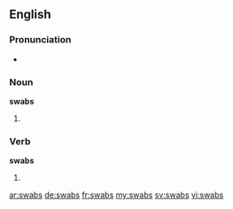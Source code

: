 ==English==

===Pronunciation===
* {{rhymes|ɒbz}}

===Noun===
'''swabs'''

# {{plural of|swab}}

===Verb===
'''swabs'''

# {{third-person singular of|swab}}

[[ar:swabs]]
[[de:swabs]]
[[fr:swabs]]
[[my:swabs]]
[[sv:swabs]]
[[vi:swabs]]